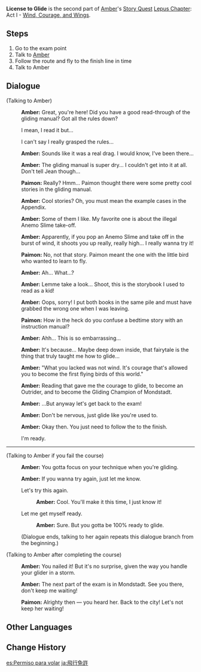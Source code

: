 {{Quest Infobox
|image         = Story Quest Amber A1 License to Glide.png
|id            = 00480
|type          = Story
|chapter       = Lepus Chapter
|actNum        = I
|part          = 2
|act           = Wind, Courage, and Wings
|character     = Amber
|startLocation = [[Galesong Hill]], [[Mondstadt]]
|region        = Mondstadt
|area          = Galesong Hill
|prev          = Glide With the Wind
|next          = Mondstadt Glider
|exp           = 175
|mora          = 4,375
|other         = {{Card|Adventurer's Experience|2}}{{Card|Fine Enhancement Ore|5}}
|characters    = Amber;Paimon;Traveler
|voiced        = yes
}}
'''License to Glide''' is the second part of [[Amber]]'s [[Story Quest]] [[Lepus Chapter]]: Act I - [[Wind, Courage, and Wings]].

==Steps==
#Go to the exam point
#Talk to [[Amber]]
#Follow the route and fly to the finish line in time
#Talk to Amber

==Dialogue==
{{Quest Description|[[Amber]] has specially prepared a gliding exam for you. She has also provided a gliding manual, which she has asked you to read before taking the exam.}}
{{Dialogue start}}
;(Talking to Amber)
:{{A|vo ablq002 2 ambor 01.ogg}} '''Amber:''' Great, you're here! Did you have a good read-through of the gliding manual? Got all the rules down?
:{{DIcon}} I mean, I read it but...
:{{DIcon}} I can't say I really grasped the rules...
:{{A|vo ablq002 2 ambor 02.ogg}} '''Amber:''' Sounds like it was a real drag. I would know, I've been there...
:{{A|vo ablq002 2 ambor 03.ogg}} '''Amber:''' The gliding manual is super dry... I couldn't get into it at all. Don't tell Jean though...
:{{A|vo ablq002 2 paimon 01.ogg}} '''Paimon:''' Really? Hmm... Paimon thought there were some pretty cool stories in the gliding manual.
:{{A|vo ablq002 2 ambor 04.ogg}} '''Amber:''' Cool stories? Oh, you must mean the example cases in the Appendix.
:{{A|vo ablq002 2 ambor 05.ogg}} '''Amber:''' Some of them I like. My favorite one is about the illegal Anemo Slime take-off.
:{{A|vo ablq002 2 ambor 06.ogg}} '''Amber:''' Apparently, if you pop an Anemo Slime and take off in the burst of wind, it shoots you up really, really high... I really wanna try it!
:{{A|vo ablq002 2 paimon 02.ogg}} '''Paimon:''' No, not that story. Paimon meant the one with the little bird who wanted to learn to fly.
:{{A|vo ablq002 2 ambor 07.ogg}} '''Amber:''' Ah... What...?
:{{A|vo ablq002 2 ambor 08.ogg}} '''Amber:''' Lemme take a look... Shoot, this is the storybook I used to read as a kid!
:{{A|vo ablq002 2 ambor 09.ogg}} '''Amber:''' Oops, sorry! I put both books in the same pile and must have grabbed the wrong one when I was leaving.
:{{A|vo ablq002 2 paimon 03.ogg}} '''Paimon:''' How in the heck do you confuse a bedtime story with an instruction manual?
:{{A|vo ablq002 2 ambor 10.ogg}} '''Amber:''' Ahh... This is so embarrassing...
:{{A|vo ablq002 2 ambor 11.ogg}} '''Amber:''' It's because... Maybe deep down inside, that fairytale is the thing that truly taught me how to glide...
:{{A|vo ablq002 2 ambor 12.ogg}} '''Amber:''' "What you lacked was not wind. It's courage that's allowed you to become the first flying birds of this world."
:{{A|vo ablq002 2 ambor 13.ogg}} '''Amber:''' Reading that gave me the courage to glide, to become an Outrider, and to become the Gliding Champion of Mondstadt.
:{{A|vo ablq002 2 ambor 14.ogg}} '''Amber:''' ...But anyway let's get back to the exam!
:{{A|vo ablq002 2 ambor 15.ogg}} '''Amber:''' Don't be nervous, just glide like you're used to.
:{{A|vo ablq002 2 ambor 16.ogg}} '''Amber:''' Okay then. You just need to follow the {{Color|buzzword|marked route}} to the finish.
:{{DIcon}} I'm ready.
----
;(Talking to Amber if you fail the course)
:{{A|vo ablq002 4 ambor 01.ogg}} '''Amber:''' You gotta focus on your technique when you're gliding.
:{{A|vo ablq002 4 ambor 02.ogg}} '''Amber:''' If you wanna try again, just let me know.
:{{DIcon}} Let's try this again.
::{{A|vo ablq002 4 ambor 03a.ogg}} '''Amber:''' Cool. You'll make it this time, I just know it!
:{{DIcon}} Let me get myself ready.
::{{A|vo ablq002 4 ambor 03b.ogg}} '''Amber:''' Sure. But you gotta be 100% ready to glide.
:;(Dialogue ends, talking to her again repeats this dialogue branch from the beginning.)

;(Talking to Amber after completing the course)
:{{A|vo ablq002 5 ambor 01.ogg}} '''Amber:''' You nailed it! But it's no surprise, given the way you handle your glider in a storm.
:{{A|vo ablq002 5 ambor 02.ogg}} '''Amber:''' The next part of the exam is in Mondstadt. See you there, don't keep me waiting!
:{{A|vo ablq002 5 paimon 01.ogg}} '''Paimon:''' Alrighty then &mdash; you heard her. Back to the city! Let's not keep her waiting!
{{Dialogue end}}

==Other Languages==
{{Other Languages
|en      = License to Glide
|zhs     = 飞行的许可
|zhs_rm  = Fēixíng de Xǔkě
|zht     = 飛行的許可
|zht_rm  = Fēixíng de Xǔkě
|zh_tl   = Permit to Glide
|ja      = 飛行免許
|ja_rm   = Hikou Menkyo
|ja_tl   = Flying License
|ko      = 비행 허가
|ko_rm   = Bihaeng Heoga
|ko_tl   = Permission to Fly
|es      = Permiso para volar
|es_tl   = Permit to Glide
|fr      = Permis de planer
|fr_tl   = License to Glide
|ru      = Разрешение на полёт
|ru_tl   = Flight Permission
|th      = ใบรับรองการร่อนเวหา
|th_rm   = 
|th_tl   = 
|vi      = Bằng Bay Lượn
|vi_tl   = 
|de      = Der Flugschein
|de_tl   = The Pilot License
|id      = Surat Izin Meluncur
|id_tl   = Gliding License
|pt      = Licença de Planagem
|pt_tl   = 
|tr      = Uçuş Ehliyeti
|tr_tl   = 
|it      = Brevetto di volo a vela
|it_tl   = 
}}

==Change History==
{{Change History|1.0}}

[[es:Permiso para volar]]
[[ja:飛行免許]]